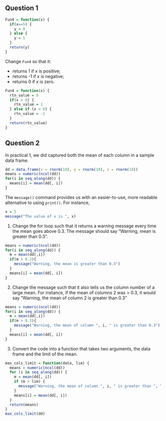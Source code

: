 ## Question 1

```r
Fun4 = function(x) {
  if(x==5) {
    y = 0
  } else {
    y = 1
  }
  return(y)
}
``` 

Change `Fun4` so that it:

  * returns 1 if $x$ is positive;
  * returns -1 if $x$ is negative;
  * returns 0 if $x$ is zero.

```r
Fun4 = function(x) {
  rtn_value = 0
  if(x > 0) {
    rtn_value = 1 
  } else if (x < 0) {
    rtn_value = -1
  }
  return(rtn_value)
}
```   

## Question 2

In practical 1, we did captured both the mean of each column in a sample data frame.
```r
dd = data.frame(x = rnorm(10), y = rnorm(10), z = rnorm(10))
means = numeric(ncol(dd))
for(i in seq_along(dd)) {
  means[i] = mean(dd[, i])
}
```

The `message()` command provides us with an easier-to-use, more readable alternative to using `print()`. For instance, 

```r
x = 5
message("The value of x is ", x)
```

1. Change the for loop such that it returns a warning message every time the mean goes above 0.3. The message should say "Warning, mean is greater than 0.3".

```r
means = numeric(ncol(dd))
for(i in seq_along(dd)) {
  m = mean(dd[,i])
  if(m > 0.3){
    message("Warning, the mean is greater than 0.3")
  }
  means[i] = mean(dd[, i])
}
```

2. Change the message such that it also tells us the column number of a large mean. For instance, if the mean of columns 2 was > 0.3, it would say "Warning, the mean of column 2 is greater than 0.3"

```r
means = numeric(ncol(dd))
for(i in seq_along(dd)) {
  m = mean(dd[,i])
  if(m > 0.3){
    message("Warning, the mean of column ", i, " is greater than 0.3")
  }
  means[i] = mean(dd[, i])
}
```

3. Convert the code into a function that takes two arguments, the data frame and the limit of the mean. 

```r
max_cols_limit = function(data, lim) {
  means = numeric(ncol(dd))
  for (i in seq_along(dd)) {
    m = mean(dd[, i])
    if (m > lim) {
      message("Warning, the mean of column ", i, " is greater than ", lim)
    }
    means[i] = mean(dd[, i])
  }
  return(means)
}
max_cols_limit(dd)
```
